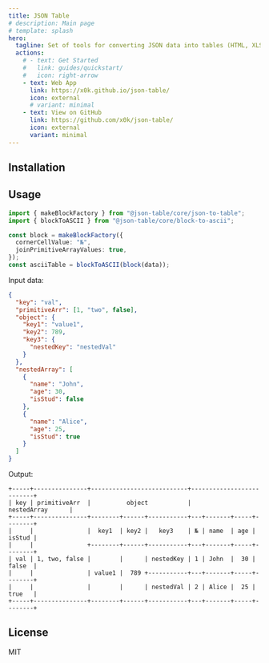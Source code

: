 ```yaml
---
title: JSON Table
# description: Main page
# template: splash
hero:
  tagline: Set of tools for converting JSON data into tables (HTML, XLSX, ASCII).
  actions:
    # - text: Get Started
    #   link: guides/quickstart/
    #   icon: right-arrow
    - text: Web App
      link: https://x0k.github.io/json-table/
      icon: external
      # variant: minimal
    - text: View on GitHub
      link: https://github.com/x0k/json-table/
      icon: external
      variant: minimal
---
```




## Installation

<Npm pkg='@json-table/core' />

## Usage

```typescript
import { makeBlockFactory } from "@json-table/core/json-to-table";
import { blockToASCII } from "@json-table/core/block-to-ascii";

const block = makeBlockFactory({
  cornerCellValue: "№",
  joinPrimitiveArrayValues: true,
});
const asciiTable = blockToASCII(block(data));
```

Input data:

```json
{
  "key": "val",
  "primitiveArr": [1, "two", false],
  "object": {
    "key1": "value1",
    "key2": 789,
    "key3": {
      "nestedKey": "nestedVal"
    }
  },
  "nestedArray": [
    {
      "name": "John",
      "age": 30,
      "isStud": false
    },
    {
      "name": "Alice",
      "age": 25,
      "isStud": true
    }
  ]
}

```

Output:

```
+-----+---------------+---------------------------+--------------------------+
| key | primitiveArr  |          object           |         nestedArray      |
+-----+---------------+--------+------+-----------+---+-------+-----+--------+
|     |               |  key1  | key2 |   key3    | № | name  | age | isStud |
|     |               +--------+------+-----------+---+-------+-----+--------+
| val | 1, two, false |        |      | nestedKey | 1 | John  |  30 | false  |
|     |               | value1 |  789 +-----------+---+-------+-----+--------+
|     |               |        |      | nestedVal | 2 | Alice |  25 | true   |
+-----+---------------+--------+------+-----------+---+-------+-----+--------+
```

## License

MIT
